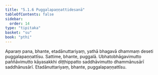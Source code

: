 ```yaml
---
title: "5.1.6 Puggalapaṇṇattidesanā"
tableOfContents: false
sidebar:
  order: 14
type: "tipitaka"
basket: "su"
book: "pthi"
---
```



<DynamicBreadcrumb />

<Division number="150" book="pthi" bookNo="8" page="87">

<Paragraph number="310" book="pthi">
Aparaṃ pana, bhante, etadānuttariyaṃ, yathā bhagavā dhammaṃ deseti puggalapaṇṇattīsu. Sattime, bhante, puggalā. Ubhatobhāgavimutto paññāvimutto kāyasakkhi diṭṭhippatto saddhāvimutto dhammānusārī saddhānusārī. Etadānuttariyaṃ, bhante, puggalapaṇṇattīsu.
</Paragraph>
</Division>